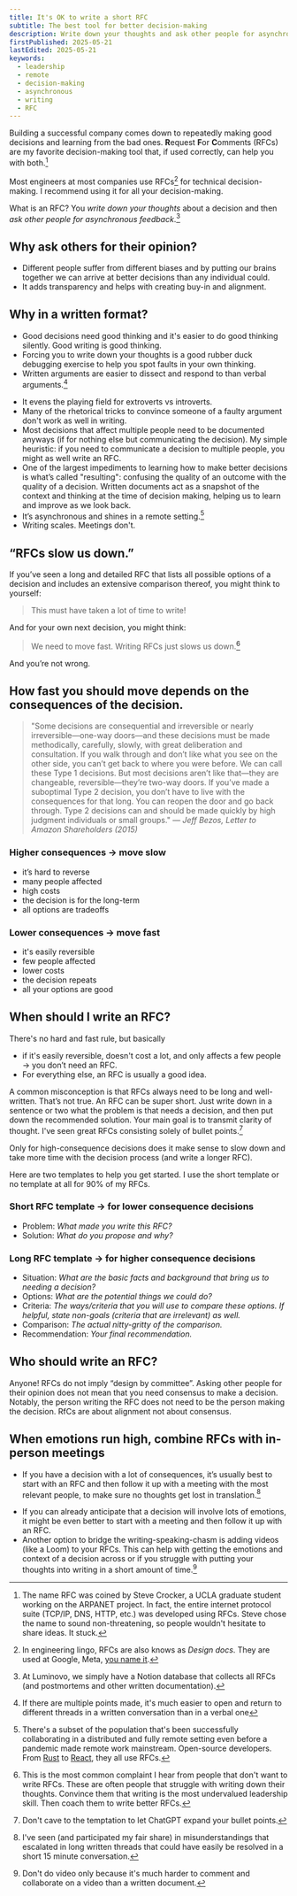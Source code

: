 ```yaml
---
title: It's OK to write a short RFC
subtitle: The best tool for better decision-making
description: Write down your thoughts and ask other people for asynchronous feedback. RFCs help you make better decisions and learn from the bad ones. It's OK to write a short one.
firstPublished: 2025-05-21
lastEdited: 2025-05-21
keywords:
  - leadership
  - remote
  - decision-making
  - asynchronous
  - writing
  - RFC
---
```

Building a successful company comes down to repeatedly making good decisions and learning from the bad ones. **R**equest **F**or **C**omments (RFCs) are my favorite decision-making tool that, if used correctly, can help you with both.[^1]

[^1]: The name RFC was coined by Steve Crocker, a UCLA graduate student working on the ARPANET project. In fact, the entire internet protocol suite (TCP/IP, DNS, HTTP, etc.) was developed using RFCs. Steve chose the name to sound non-threatening, so people wouldn't hesitate to share ideas. It stuck.

Most engineers at most companies use RFCs[^2] for technical decision-making. I recommend using it for all your decision-making.

[^2]: In engineering lingo, RFCs are also knows as *Design docs*. They are used at Google, Meta, [you name it](https://blog.pragmaticengineer.com/rfcs-and-design-docs/).

What is an RFC? You *write down your thoughts* about a decision and then *ask other people for asynchronous feedback*.[^3]

[^3]: At Luminovo, we simply have a Notion database that collects all RFCs (and postmortems and other written documentation). 

## Why ask others for their opinion?
- Different people suffer from different biases and by putting our brains together we can arrive at better decisions than any individual could.
- It adds transparency and helps with creating buy-in and alignment.

## Why in a written format?
- Good decisions need good thinking and it's easier to do good thinking silently. Good writing is good thinking.
- Forcing you to write down your thoughts is a good rubber duck debugging exercise to help you spot faults in your own thinking.
- Written arguments are easier to dissect and respond to than verbal arguments.[^4]
[^4]: If there are multiple points made, it's much easier to open and return to different threads in a written conversation than in a verbal one
- It evens the playing field for extroverts vs introverts.
- Many of the rhetorical tricks to convince someone of a faulty argument don't work as well in writing.
- Most decisions that affect multiple people need to be documented anyways (if for nothing else but communicating the decision). My simple heuristic: if you need to communicate a decision to multiple people, you might as well write an RFC.
- One of the largest impediments to learning how to make better decisions is what’s called "resulting": confusing the quality of an outcome with the quality of a decision. Written documents act as a snapshot of the context and thinking at the time of decision making, helping us to learn and improve as we look back.
- It’s asynchronous and shines in a remote setting.[^5]
- Writing scales. Meetings don't.

[^5]: There's a subset of the population that's been successfully collaborating in a distributed and fully remote setting even before a pandemic made remote work mainstream. Open-source developers. From [Rust](https://github.com/rust-lang/rfcs) to [React](https://github.com/reactjs/rfcs), they all use RFCs. 

## “RFCs slow us down.”
If you’ve seen a long and detailed RFC that lists all possible options of a decision and includes an extensive comparison thereof, you might think to yourself:

> This must have taken a lot of time to write!

And for your own next decision, you might think:

> We need to move fast. Writing RFCs just slows us down.[^6]

And you’re not wrong.

[^6]: This is the most common complaint I hear from people that don't want to write RFCs. These are often people that struggle with writing down their thoughts. Convince them that writing is the most undervalued leadership skill. Then coach them to write better RFCs.

## How fast you should move depends on the consequences of the decision.

> "Some decisions are consequential and irreversible or nearly irreversible—one-way doors—and these decisions must be made methodically, carefully, slowly, with great deliberation and consultation. If you walk through and don’t like what you see on the other side, you can’t get back to where you were before. We can call these Type 1 decisions. But most decisions aren’t like that—they are changeable, reversible—they’re two-way doors. If you’ve made a suboptimal Type 2 decision, you don’t have to live with the consequences for that long. You can reopen the door and go back through. Type 2 decisions can and should be made quickly by high judgment individuals or small groups." 
> <cite>— Jeff Bezos, Letter to Amazon Shareholders (2015)</cite>

### Higher consequences → move slow
- it’s hard to reverse
- many people affected
- high costs
- the decision is for the long-term
- all options are tradeoffs

### Lower consequences → move fast
- it's easily reversible
- few people affected
- lower costs
- the decision repeats
- all your options are good

## When should I write an RFC?
There's no hard and fast rule, but basically
- if it's easily reversible, doesn't cost a lot, and only affects a few people → you don’t need an RFC.
- For everything else, an RFC is usually a good idea.

A common misconception is that RFCs always need to be long and well-written. That’s not true. An RFC can be super short. Just write down in a sentence or two what the problem is that needs a decision, and then put down the recommended solution. Your main goal is to transmit clarity of thought. I've seen great RFCs consisting solely of bullet points.[^7]

[^7]: Don't cave to the temptation to let ChatGPT expand your bullet points.

Only for high-consequence decisions does it make sense to slow down and take more time with the decision process (and write a longer RFC).

Here are two templates to help you get started. I use the short template or no template at all for 90% of my RFCs.

### Short RFC template → for lower consequence decisions
- Problem: *What made you write this RFC?*
- Solution: *What do you propose and why?*

### Long RFC template → for higher consequence decisions
- Situation: _What are the basic facts and background that bring us to needing a decision?_
- Options: _What are the potential things we could do?_
- Criteria: _The ways/criteria that you will use to compare these options. If helpful, state non-goals (criteria that are irrelevant) as well._
- Comparison: _The actual nitty-gritty of the comparison._
- Recommendation: _Your final recommendation._
## Who should write an RFC?
Anyone! RFCs do not imply “design by committee”. Asking other people for their opinion does not mean that you need consensus to make a decision. Notably, the person writing the RFC does not need to be the person making the decision. RfCs are about alignment not about consensus.

## When emotions run high, combine RFCs with in-person meetings
- If you have a decision with a lot of consequences, it’s usually best to start with an RFC and then follow it up with a meeting with the most relevant people, to make sure no thoughts get lost in translation.[^8]
[^8]: I've seen (and participated my fair share) in misunderstandings that escalated in long written threads that could have easily be resolved in a short 15 minute conversation. 
- If you can already anticipate that a decision will involve lots of emotions, it might be even better to start with a meeting and then follow it up with an RFC. 
- Another option to bridge the writing-speaking-chasm is adding videos (like a Loom) to your RFCs. This can help with getting the emotions and context of a decision across or if you struggle with putting your thoughts into writing in a short amount of time.[^9]
[^9]: Don't do video only because it's much harder to comment and collaborate on a video than a written document.